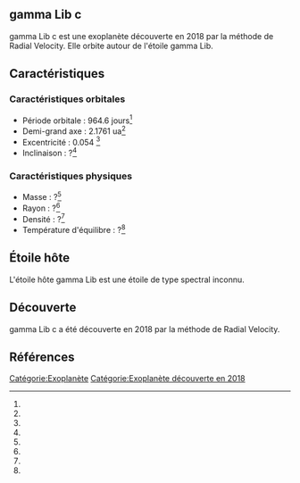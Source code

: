 == gamma Lib c ==

{{Infobox Exoplanète
| nom = gamma Lib c
| image = 
| légende = 
| étoile = gamma Lib
| constellation = 
| ascension_droite = 
| déclinaison = 
| distance = ?
| type_spectral = ?
| masse = ?<ref></ref>
| rayon = ?<ref></ref>
| densité = ?<ref></ref>
| gravité = ?<ref></ref>
| température = ?<ref></ref>
| période = 964.6 j<ref></ref>
| demi_grand_axe = 2.1761 ua<ref></ref>
| excentricité = 0.054 <ref></ref>
| inclinaison = ?<ref></ref>
| méthode_découverte = Radial Velocity
| date_découverte = 2018
| statut = Confirmée
}}

gamma Lib c est une exoplanète découverte en 2018 par la méthode de Radial Velocity. Elle orbite autour de l'étoile gamma Lib.

== Caractéristiques ==

=== Caractéristiques orbitales ===
* Période orbitale : 964.6 jours<ref></ref>
* Demi-grand axe : 2.1761 ua<ref></ref>
* Excentricité : 0.054 <ref></ref>
* Inclinaison : ?<ref></ref>

=== Caractéristiques physiques ===
* Masse : ?<ref></ref>
* Rayon : ?<ref></ref>
* Densité : ?<ref></ref>
* Température d'équilibre : ?<ref></ref>

== Étoile hôte ==

{{Infobox Étoile
| nom = gamma Lib
| image = 
| légende = 
| constellation = 
| ascension_droite = 
| déclinaison = 
| distance = ?
| type_spectral = ?
| magnitude_absolue = 
| magnitude_apparente = 
| masse = ?<ref></ref>
| rayon = ?<ref></ref>
| température = ?<ref></ref>
| métallicité = ?<ref></ref>
| âge = ?<ref></ref>
}}

L'étoile hôte gamma Lib est une étoile de type spectral inconnu.

== Découverte ==

gamma Lib c a été découverte en 2018 par la méthode de Radial Velocity.

== Références ==
<references />

[[Catégorie:Exoplanète]]
[[Catégorie:Exoplanète découverte en 2018]]
